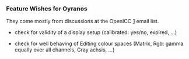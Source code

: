 === Feature Wishes for Oyranos ===
They come mostly from discussions at the OpenICC [http://lists.freedesktop.org/archives/openicc/] email list.

* check for validity of a display setup (calibrated: yes/no, expired, ...)

* check for well behaving of Editing colour spaces (Matrix, Rgb: gamma equally over all channels, Gray achsis, ...)